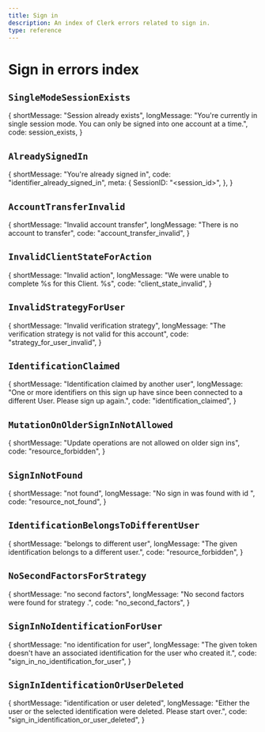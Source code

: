 ```yaml
---
title: Sign in
description: An index of Clerk errors related to sign in.
type: reference
---
```


# Sign in errors index

## `SingleModeSessionExists`
{
    shortMessage: "Session already exists",
    longMessage:  "You're currently in single session mode. You can only be signed into one account at a time.",
    code:         session_exists,
}

## `AlreadySignedIn`
{
    shortMessage: "You're already signed in",
    code:         "identifier_already_signed_in",
    meta:         {
        SessionID: "<session_id>",
    },
}

## `AccountTransferInvalid`
{
    shortMessage: "Invalid account transfer",
    longMessage:  "There is no account to transfer",
    code:         "account_transfer_invalid",
}

## `InvalidClientStateForAction`
{
    shortMessage: "Invalid action",
    longMessage:  "We were unable to complete %s for this Client. %s",
    code:         "client_state_invalid",
}

## `InvalidStrategyForUser`
{
    shortMessage: "Invalid verification strategy",
    longMessage:  "The verification strategy is not valid for this account",
    code:         "strategy_for_user_invalid",
}

## `IdentificationClaimed`
{
    shortMessage: "Identification claimed by another user",
    longMessage:  "One or more identifiers on this sign up have since been connected to a different User. Please sign up again.",
    code:         "identification_claimed",
}

## `MutationOnOlderSignInNotAllowed`
{
    shortMessage: "Update operations are not allowed on older sign ins",
    code:         "resource_forbidden",
}

## `SignInNotFound`
{
    shortMessage: "not found",
    longMessage:  "No sign in was found with id <signInID>",
    code:         "resource_not_found",
}

## `IdentificationBelongsToDifferentUser`
{
    shortMessage: "belongs to different user",
    longMessage:  "The given identification belongs to a different user.",
    code:         "resource_forbidden",
}

## `NoSecondFactorsForStrategy`
{
    shortMessage: "no second factors",
    longMessage:  "No second factors were found for strategy <strategy>.",
    code:         "no_second_factors",
}

## `SignInNoIdentificationForUser`
{
    shortMessage: "no identification for user",
    longMessage:  "The given token doesn't have an associated identification for the user who created it.",
    code:         "sign_in_no_identification_for_user",
}

## `SignInIdentificationOrUserDeleted`
{
    shortMessage: "identification or user deleted",
    longMessage:  "Either the user or the selected identification were deleted. Please start over.",
    code:         "sign_in_identification_or_user_deleted",
}
